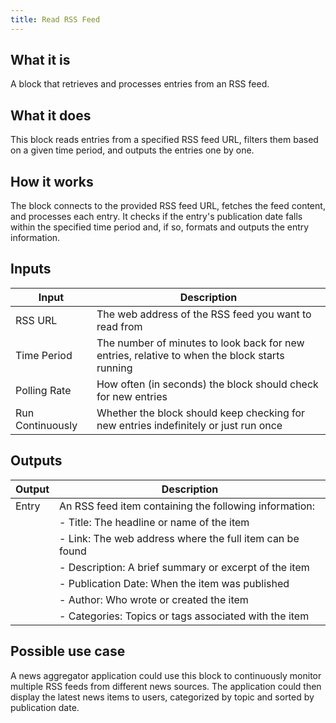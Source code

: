 ```yaml
---
title: Read RSS Feed
---
```


## What it is
A block that retrieves and processes entries from an RSS feed.

## What it does
This block reads entries from a specified RSS feed URL, filters them based on a given time period, and outputs the entries one by one.

## How it works
The block connects to the provided RSS feed URL, fetches the feed content, and processes each entry. It checks if the entry's publication date falls within the specified time period and, if so, formats and outputs the entry information.

## Inputs
| Input | Description |
|-------|-------------|
| RSS URL | The web address of the RSS feed you want to read from |
| Time Period | The number of minutes to look back for new entries, relative to when the block starts running |
| Polling Rate | How often (in seconds) the block should check for new entries |
| Run Continuously | Whether the block should keep checking for new entries indefinitely or just run once |

## Outputs
| Output | Description |
|--------|-------------|
| Entry | An RSS feed item containing the following information: |
| | - Title: The headline or name of the item |
| | - Link: The web address where the full item can be found |
| | - Description: A brief summary or excerpt of the item |
| | - Publication Date: When the item was published |
| | - Author: Who wrote or created the item |
| | - Categories: Topics or tags associated with the item |

## Possible use case
A news aggregator application could use this block to continuously monitor multiple RSS feeds from different news sources. The application could then display the latest news items to users, categorized by topic and sorted by publication date.
